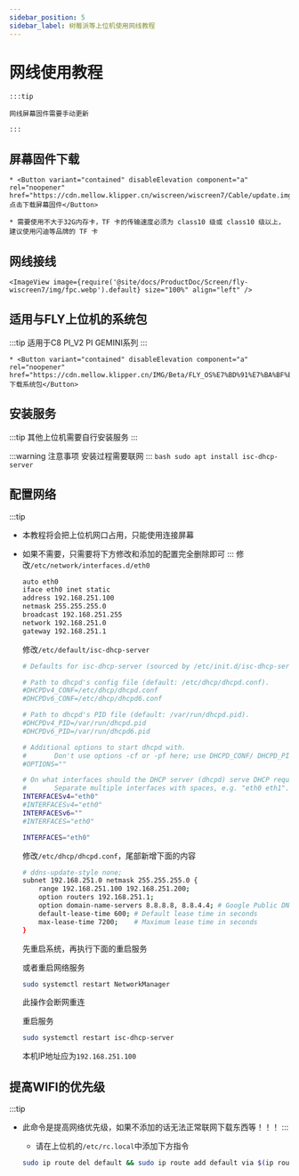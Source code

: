 ```yaml
---
sidebar_position: 5
sidebar_label: 树莓派等上位机使用网线教程
---
```





# 网线使用教程


    :::tip

    网线屏幕固件需要手动更新

    :::

## 屏幕固件下载

    * <Button variant="contained" disableElevation component="a" rel="noopener" href="https://cdn.mellow.klipper.cn/wiscreen/wiscreen7/Cable/update.img">点击下载屏幕固件</Button>

    * 需要使用不大于32G内存卡，TF 卡的传输速度必须为 class10 级或 class10 级以上，建议使用闪迪等品牌的 TF 卡


## 网线接线

    <ImageView image={require('@site/docs/ProductDoc/Screen/fly-wiscreen7/img/fpc.webp').default} size="100%" align="left" />


## 适用与FLY上位机的系统包

:::tip
适用于C8 PI_V2 PI GEMINI系列
:::

    * <Button variant="contained" disableElevation component="a" rel="noopener" href="https://cdn.mellow.klipper.cn/IMG/Beta/FLY_OS%E7%BD%91%E7%BA%BF%E5%B1%8F%E7%B3%BB%E7%BB%9F.img.xz">下载系统包</Button>


## 安装服务

:::tip
其他上位机需要自行安装服务
:::

:::warning 注意事项
安装过程需要联网
:::
    ```bash
    sudo apt install isc-dhcp-server
    ```
## 配置网络

:::tip
* 本教程将会把上位机网口占用，只能使用连接屏幕
* 如果不需要，只需要将下方修改和添加的配置完全删除即可
:::
    修改`/etc/network/interfaces.d/eth0`

    ```bash
    auto eth0
    iface eth0 inet static
    address 192.168.251.100
    netmask 255.255.255.0
    broadcast 192.168.251.255
    network 192.168.251.0
    gateway 192.168.251.1
    ```

    修改`/etc/default/isc-dhcp-server`

    ```bash
    # Defaults for isc-dhcp-server (sourced by /etc/init.d/isc-dhcp-server)

    # Path to dhcpd's config file (default: /etc/dhcp/dhcpd.conf).
    #DHCPDv4_CONF=/etc/dhcp/dhcpd.conf
    #DHCPDv6_CONF=/etc/dhcp/dhcpd6.conf

    # Path to dhcpd's PID file (default: /var/run/dhcpd.pid).
    #DHCPDv4_PID=/var/run/dhcpd.pid
    #DHCPDv6_PID=/var/run/dhcpd6.pid

    # Additional options to start dhcpd with.
    #       Don't use options -cf or -pf here; use DHCPD_CONF/ DHCPD_PID instead
    #OPTIONS=""

    # On what interfaces should the DHCP server (dhcpd) serve DHCP requests?
    #       Separate multiple interfaces with spaces, e.g. "eth0 eth1".
    INTERFACESv4="eth0"
    #INTERFACESv4="eth0"
    INTERFACESv6=""
    #INTERFACES="eth0"

    INTERFACES="eth0"
    ```

    修改`/etc/dhcp/dhcpd.conf`，尾部新增下面的内容

    ```bash
    # ddns-update-style none;
    subnet 192.168.251.0 netmask 255.255.255.0 {
        range 192.168.251.100 192.168.251.200;
        option routers 192.168.251.1;
        option domain-name-servers 8.8.8.8, 8.8.4.4; # Google Public DNS as an example
        default-lease-time 600; # Default lease time in seconds
        max-lease-time 7200;    # Maximum lease time in seconds
    }
    ```

    先重启系统，再执行下面的重启服务

    或者重启网络服务

    ```bash
    sudo systemctl restart NetworkManager
    ```

    此操作会断网重连

    重启服务

    ```bash
    sudo systemctl restart isc-dhcp-server
    ```

    本机IP地址应为`192.168.251.100`

## 提高WIFI的优先级

:::tip
* 此命令是提高网络优先级，如果不添加的话无法正常联网下载东西等！！！
:::
    * 请在上位机的`/etc/rc.local`中添加下方指令

    ```bash
    sudo ip route del default && sudo ip route add default via $(ip route show dev wlan0 | grep 'default via' | awk 'NR==1 {print $3}') dev wlan0
    ```
